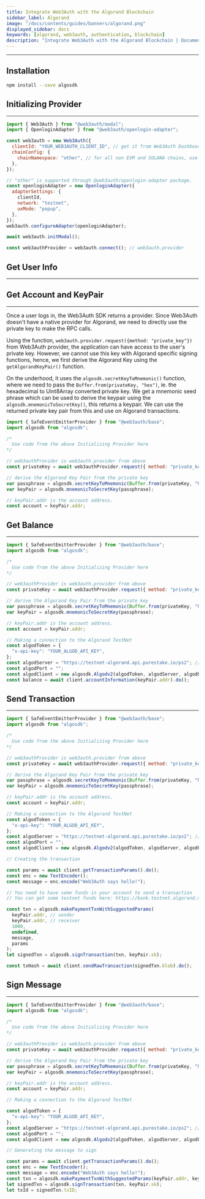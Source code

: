 ```yaml
---
title: Integrate Web3Auth with the Algorand Blockchain
sidebar_label: Algorand
image: "/docs/contents/guides/banners/algorand.png"
displayed_sidebar: docs
keywords: [algorand, web3auth, authentication, blockchain]
description: "Integrate Web3Auth with the Algorand Blockchain | Documentation - Web3Auth"
---
```



---

## Installation

```bash npm2yarn
npm install --save algosdk
```

## Initializing Provider

---

```js
import { Web3Auth } from "@web3auth/modal";
import { OpenloginAdapter } from "@web3auth/openlogin-adapter";

const web3auth = new Web3Auth({
  clientId: "YOUR_WEB3AUTH_CLIENT_ID", // get it from Web3Auth Dashboard
  chainConfig: {
    chainNamespace: "other", // for all non EVM and SOLANA chains, use "other"
  },
});

// "other" is supported through @web3auth/openlogin-adapter package.
const openloginAdapter = new OpenloginAdapter({
  adapterSettings: {
    clientId,
    network: "testnet",
    uxMode: "popup",
  },
});
web3auth.configureAdapter(openloginAdapter);

await web3auth.initModal();

const web3authProvider = web3auth.connect(); // web3auth.provider
```

## Get User Info

---

<GetUserInfoSnippet />

## Get Account and KeyPair

---

Once a user logs in, the Web3Auth SDK returns a provider. Since Web3Auth doesn't have a native provider for Algorand, we need to directly use the
private key to make the RPC calls.

Using the function, `web3auth.provider.request({method: "private_key"})` from Web3Auth provider, the application can have access to the user's private
key. However, we cannot use this key with Algorand specific signing functions, hence, we first derive the Algorand Key using the
`getAlgorandKeyPair()` function.

On the underhood, it uses the `algosdk.secretKeyToMnemonic()` function, where we need to pass the `Buffer.from(privateKey, "hex")`, ie. the
hexadecimal to Uint8Array converted private key. We get a mnemonic seed phrase which can be used to derive the keypair using the
`algosdk.mnemonicToSecretKey()`, this returns a keypair. We can use the returned private key pair from this and use on Algorand transactions.

```js
import { SafeEventEmitterProvider } from "@web3auth/base";
import algosdk from "algosdk";

/*
  Use code from the above Initializing Provider here
*/

// web3authProvider is web3auth.provider from above
const privateKey = await web3authProvider.request({ method: "private_key" });

// derive the Algorand Key Pair from the private key
var passphrase = algosdk.secretKeyToMnemonic(Buffer.from(privateKey, "hex"));
var keyPair = algosdk.mnemonicToSecretKey(passphrase);

// keyPair.addr is the account address.
const account = keyPair.addr;
```

## Get Balance

---

```js
import { SafeEventEmitterProvider } from "@web3auth/base";
import algosdk from "algosdk";

/*
  Use code from the above Initializing Provider here
*/

// web3authProvider is web3auth.provider from above
const privateKey = await web3authProvider.request({ method: "private_key" });

// derive the Algorand Key Pair from the private key
var passphrase = algosdk.secretKeyToMnemonic(Buffer.from(privateKey, "hex"));
var keyPair = algosdk.mnemonicToSecretKey(passphrase);

// keyPair.addr is the account address.
const account = keyPair.addr;

// Making a connection to the Algorand TestNet
const algodToken = {
  "x-api-key": "YOUR_ALGOD_API_KEY",
};
const algodServer = "https://testnet-algorand.api.purestake.io/ps2"; // for testnet
const algodPort = "";
const algodClient = new algosdk.Algodv2(algodToken, algodServer, algodPort);
const balance = await client.accountInformation(keyPair.addr).do();
```

## Send Transaction

---

```js
import { SafeEventEmitterProvider } from "@web3auth/base";
import algosdk from "algosdk";

/*
  Use code from the above Initializing Provider here
*/

// web3authProvider is web3auth.provider from above
const privateKey = await web3authProvider.request({ method: "private_key" });

// derive the Algorand Key Pair from the private key
var passphrase = algosdk.secretKeyToMnemonic(Buffer.from(privateKey, "hex"));
var keyPair = algosdk.mnemonicToSecretKey(passphrase);

// keyPair.addr is the account address.
const account = keyPair.addr;

// Making a connection to the Algorand TestNet
const algodToken = {
  "x-api-key": "YOUR_ALGOD_API_KEY",
};
const algodServer = "https://testnet-algorand.api.purestake.io/ps2"; // for testnet
const algodPort = "";
const algodClient = new algosdk.Algodv2(algodToken, algodServer, algodPort);

// Creating the transaction

const params = await client.getTransactionParams().do();
const enc = new TextEncoder();
const message = enc.encode("Web3Auth says hello!");

// You need to have some funds in your account to send a transaction
// You can get some testnet funds here: https://bank.testnet.algorand.network/

const txn = algosdk.makePaymentTxnWithSuggestedParams(
  keyPair.addr, // sender
  keyPair.addr, // receiver
  1000,
  undefined,
  message,
  params
);
let signedTxn = algosdk.signTransaction(txn, keyPair.sk);

const txHash = await client.sendRawTransaction(signedTxn.blob).do();
```

## Sign Message

---

```js
import { SafeEventEmitterProvider } from "@web3auth/base";
import algosdk from "algosdk";

/*
  Use code from the above Initializing Provider here
*/

// web3authProvider is web3auth.provider from above
const privateKey = await web3authProvider.request({ method: "private_key" });

// derive the Algorand Key Pair from the private key
var passphrase = algosdk.secretKeyToMnemonic(Buffer.from(privateKey, "hex"));
var keyPair = algosdk.mnemonicToSecretKey(passphrase);

// keyPair.addr is the account address.
const account = keyPair.addr;

// Making a connection to the Algorand TestNet

const algodToken = {
  "x-api-key": "YOUR_ALGOD_API_KEY",
};
const algodServer = "https://testnet-algorand.api.purestake.io/ps2"; // for testnet
const algodPort = "";
const algodClient = new algosdk.Algodv2(algodToken, algodServer, algodPort);

// Generating the message to sign

const params = await client.getTransactionParams().do();
const enc = new TextEncoder();
const message = enc.encode("Web3Auth says hello!");
const txn = algosdk.makePaymentTxnWithSuggestedParams(keyPair.addr, keyPair.addr, 0, undefined, message, params);
let signedTxn = algosdk.signTransaction(txn, keyPair.sk);
let txId = signedTxn.txID;
```
